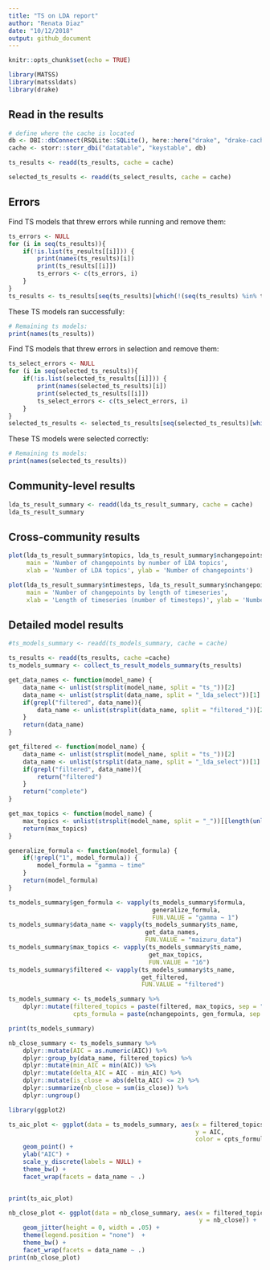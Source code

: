 ```yaml
---
title: "TS on LDA report"
author: "Renata Diaz"
date: "10/12/2018"
output: github_document
---
```


```r
knitr::opts_chunk$set(echo = TRUE)

library(MATSS)
library(matssldats)
library(drake)
```

## Read in the results

```r
# define where the cache is located
db <- DBI::dbConnect(RSQLite::SQLite(), here::here("drake", "drake-cache.sqlite"))
cache <- storr::storr_dbi("datatable", "keystable", db)

ts_results <- readd(ts_results, cache = cache)

selected_ts_results <- readd(ts_select_results, cache = cache)
```

## Errors
Find TS models that threw errors while running and remove them:
```r
ts_errors <- NULL
for (i in seq(ts_results)){
    if(!is.list(ts_results[[i]])) {
        print(names(ts_results)[i])
        print(ts_results[[i]])
        ts_errors <- c(ts_errors, i)
    }
}
ts_results <- ts_results[seq(ts_results)[which(!(seq(ts_results) %in% ts_errors))]]

```

These TS models ran successfully:

```r
# Remaining ts models:
print(names(ts_results))
```

Find TS models that threw errors in selection and remove them:
```r
ts_select_errors <- NULL
for (i in seq(selected_ts_results)){
    if(!is.list(selected_ts_results[[i]])) {
        print(names(selected_ts_results)[i])
        print(selected_ts_results[[i]])
        ts_select_errors <- c(ts_select_errors, i)
    }
}
selected_ts_results <- selected_ts_results[seq(selected_ts_results)[which(!(seq(selected_ts_results) %in% ts_select_errors))]]
```

These TS models were selected correctly:

```r
# Remaining ts models:
print(names(selected_ts_results))
```

## Community-level results

```r
lda_ts_result_summary <- readd(lda_ts_result_summary, cache = cache)
lda_ts_result_summary
```

## Cross-community results
```r

plot(lda_ts_result_summary$ntopics, lda_ts_result_summary$nchangepoints, 
     main = 'Number of changepoints by number of LDA topics', 
     xlab = 'Number of LDA topics', ylab = 'Number of changepoints')

plot(lda_ts_result_summary$ntimesteps, lda_ts_result_summary$nchangepoints, 
     main = 'Number of changepoints by length of timeseries', 
     xlab = 'Length of timeseries (number of timesteps)', ylab = 'Number of changepoints')
```

## Detailed model results

```r

#ts_models_summary <- readd(ts_models_summary, cache = cache)

ts_results <- readd(ts_results, cache =cache)
ts_models_summary <- collect_ts_result_models_summary(ts_results)

get_data_names <- function(model_name) {
    data_name <- unlist(strsplit(model_name, split = "ts_"))[2]
    data_name <- unlist(strsplit(data_name, split = "_lda_select"))[1]
    if(grepl("filtered", data_name)){
        data_name <- unlist(strsplit(data_name, split = "filtered_"))[2]
    }
    return(data_name)
}

get_filtered <- function(model_name) {
    data_name <- unlist(strsplit(model_name, split = "ts_"))[2]
    data_name <- unlist(strsplit(data_name, split = "_lda_select"))[1]
    if(grepl("filtered", data_name)){
        return("filtered")
    }
    return("complete")
}

get_max_topics <- function(model_name) {
    max_topics <- unlist(strsplit(model_name, split = "_"))[[length(unlist(strsplit(model_name, split = "_")))]]
    return(max_topics)
}

generalize_formula <- function(model_formula) {
    if(!grepl("1", model_formula)) {
        model_formula = "gamma ~ time"
    }
    return(model_formula)
}

ts_models_summary$gen_formula <- vapply(ts_models_summary$formula,
                                        generalize_formula,
                                        FUN.VALUE = "gamma ~ 1")
ts_models_summary$data_name <- vapply(ts_models_summary$ts_name,
                                      get_data_names,
                                      FUN.VALUE = "maizuru_data")
ts_models_summary$max_topics <- vapply(ts_models_summary$ts_name,
                                       get_max_topics,
                                       FUN.VALUE = "16")
ts_models_summary$filtered <- vapply(ts_models_summary$ts_name,
                                     get_filtered,
                                     FUN.VALUE = "filtered")

ts_models_summary <- ts_models_summary %>%
    dplyr::mutate(filtered_topics = paste(filtered, max_topics, sep = "_"),
                  cpts_formula = paste(nchangepoints, gen_formula, sep = "_"))

print(ts_models_summary)

nb_close_summary <- ts_models_summary %>%
    dplyr::mutate(AIC = as.numeric(AIC)) %>%
    dplyr::group_by(data_name, filtered_topics) %>%
    dplyr::mutate(min_AIC = min(AIC)) %>%
    dplyr::mutate(delta_AIC = AIC - min_AIC) %>%
    dplyr::mutate(is_close = abs(delta_AIC) <= 2) %>%
    dplyr::summarize(nb_close = sum(is_close)) %>%
    dplyr::ungroup()

library(ggplot2)

ts_aic_plot <- ggplot(data = ts_models_summary, aes(x = filtered_topics,
                                                    y = AIC,
                                                    color = cpts_formula)) +
    geom_point() +
    ylab("AIC") +
    scale_y_discrete(labels = NULL) +
    theme_bw() +
    facet_wrap(facets = data_name ~ .)


print(ts_aic_plot)

nb_close_plot <- ggplot(data = nb_close_summary, aes(x = filtered_topics,
                                                     y = nb_close)) +
    geom_jitter(height = 0, width = .05) +
    theme(legend.position = "none")  +
    theme_bw() +
    facet_wrap(facets = data_name ~ .)
print(nb_close_plot)

```
